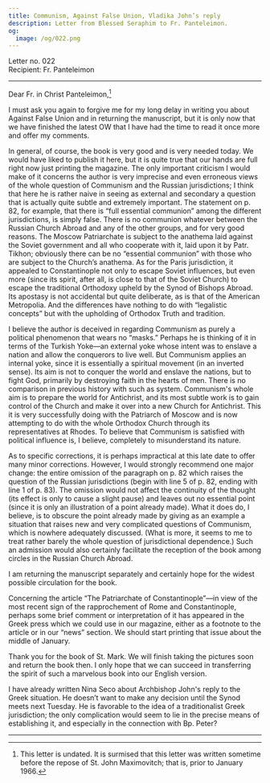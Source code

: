 ```yaml
---
title: Communism, Against False Union, Vladika John’s reply
description: Letter from Blessed Seraphim to Fr. Panteleimon.
og:
  image: /og/022.png
---
```


<div style={{textAlign:'right', fontFamily:'monospace'}}>Letter no. 022</div>
<div style={{textAlign:'left', fontFamily:'monospace'}}>Recipient: Fr. Panteleimon</div>

---

Dear Fr. in Christ Panteleimon,[^1]

I must ask you again to forgive me for my long delay in writing you about Against False Union and in returning the manuscript, but it is only now that we have finished the latest OW that I have had the time to read it once more and offer my comments.

In general, of course, the book is very good and is very needed today. We would have liked to publish it here, but it is quite true that our hands are full right now just printing the magazine. The only important criticism I would make of it concerns the author is very imprecise and even erroneous views of the whole question of Communism and the Russian jurisdictions; I think that here he is rather naive in seeing as external and secondary a question that is actually quite subtle and extremely important. The statement on p. 82, for example, that there is “full essential communion” among the different jurisdictions, is simply false. There is no communion whatever between the Russian Church Abroad and any of the other groups, and for very good reasons. The Moscow Patriarchate is subject to the anathema laid against the Soviet government and all who cooperate with it, laid upon it by Patr. Tikhon; obviously there can be no “essential communion” with those who are subject to the Church’s anathema. As for the Paris jurisdiction, it appealed to Constantinople not only to escape Soviet influences, but even more (since its spirit, after all, is close to that of the Soviet Church) to escape the traditional Orthodoxy upheld by the Synod of Bishops Abroad. Its apostasy is not accidental but quite deliberate, as is that of the American Metropolia. And the differences have nothing to do with “legalistic concepts” but with the upholding of Orthodox Truth and tradition.

I believe the author is deceived in regarding Communism as purely a political phenomenon that wears no “masks.” Perhaps he is thinking of it in terms of the Turkish Yoke—an external yoke whose intent was to enslave a nation and allow the conquerors to live well. But Communism applies an internal yoke, since it is essentially a spiritual movement (in an inverted sense). Its aim is not to conquer the world and enslave the nations, but to fight God, primarily by destroying faith in the hearts of men. There is no comparison in previous history with such as system. Communism's whole aim is to prepare the world for Antichrist, and its most subtle work is to gain control of the Church and make it over into a new Church for Antichrist. This it is very successfully doing with the Patriarch of Moscow and is now attempting to do with the whole Orthodox Church through its representatives at Rhodes. To believe that Communism is satisfied with political influence is, I believe, completely to misunderstand its nature.

As to specific corrections, it is perhaps impractical at this late date to offer many minor corrections. However, I would strongly recommend one major change: the entire omission of the paragraph on p. 82 which raises the question of the Russian jurisdictions (begin with line 5 of p. 82, ending with line 1 of p. 83). The omission would not affect the continuity of the thought (its effect is only to cause a slight pause) and leaves out no essential point (since it is only an illustration of a point already made). What it does do, I believe, is to obscure the point already made by giving as an example a situation that raises new and very complicated questions of Communism, which is nowhere adequately discussed. (What is more, it seems to me to treat rather barely the whole question of jurisdictional dependence.) Such an admission would also certainly facilitate the reception of the book among circles in the Russian Church Abroad.

I am returning the manuscript separately and certainly hope for the widest possible circulation for the book.

Concerning the article “The Patriarchate of Constantinople”—in view of the most recent sign of the rapprochement of Rome and Constantinople, perhaps some brief comment or interpretation of it has appeared in the Greek press which we could use in our magazine, either as a footnote to the article or in our “news” section. We should start printing that issue about the middle of January.

Thank you for the book of St. Mark. We will finish taking the pictures soon and return the book then. I only hope that we can succeed in transferring the spirit of such a marvelous book into our English version.

I have already written Nina Seco about Archbishop John's reply to the Greek situation. He doesn’t want to make any decision until the Synod meets next Tuesday. He is favorable to the idea of a traditionalist Greek jurisdiction; the only complication would seem to lie in the precise means of establishing it, and especially in the connection with Bp. Peter?

---

[^1]: This letter is undated. It is surmised that this letter was written sometime before the repose of St. John Maximovitch; that is, prior to January 1966.
